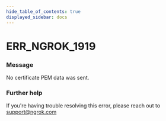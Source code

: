 ```yaml
---
hide_table_of_contents: true
displayed_sidebar: docs
---
```



# ERR_NGROK_1919

### Message

No certificate PEM data was sent.

<ErrorDetails error="err_ngrok_1919" />

### Further help

If you're having trouble resolving this error, please reach out to [support@ngrok.com](mailto:support@ngrok.com?subject=Help%20with%20ERR_NGROK_1919)
